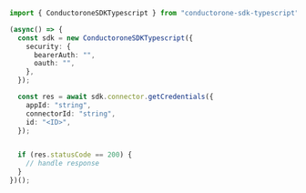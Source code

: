 ```typescript GetCredentials.ts
import { ConductoroneSDKTypescript } from "conductorone-sdk-typescript";

(async() => {
  const sdk = new ConductoroneSDKTypescript({
    security: {
      bearerAuth: "",
      oauth: "",
    },
  });

  const res = await sdk.connector.getCredentials({
    appId: "string",
    connectorId: "string",
    id: "<ID>",
  });


  if (res.statusCode == 200) {
    // handle response
  }
})();
```
